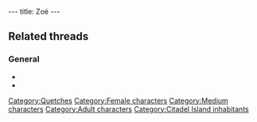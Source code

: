 ---
title: Zoé
---

{{Character|
Name=Zoé|
Image=QT_ZOE.jpg|
Race=[[Quetch]]|
Gender=Female|
Size=Medium|
Age=Adult}}

==Related threads==
===General===
* {{thread|id=10898|title=Does Twinsen REALLY love Zoe`?}}
* {{thread|id=10677|title=after 10 years I'm clueless}}

{{Stub}}

[[Category:Quetches]]
[[Category:Female characters]]
[[Category:Medium characters]]
[[Category:Adult characters]]
[[Category:Citadel Island inhabitants]]